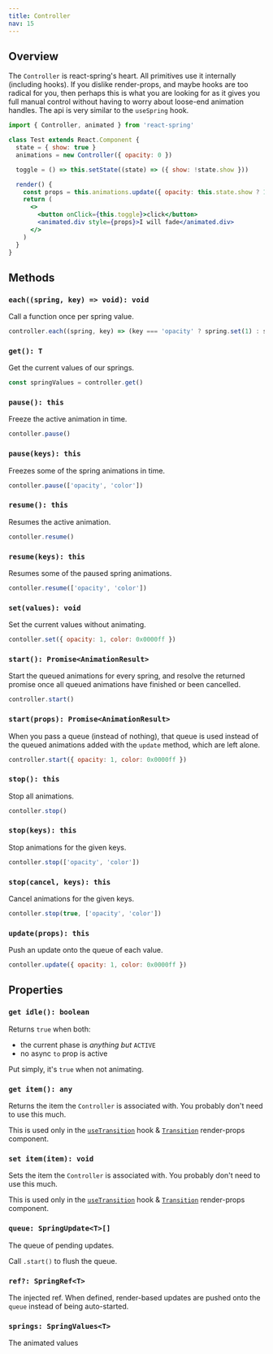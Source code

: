 ```yaml
---
title: Controller
nav: 15
---
```


## Overview

The `Controller` is react-spring's heart. All primitives use it internally (including hooks). If you dislike render-props, and maybe hooks are too radical for you, then perhaps this is what you are looking for as it gives you full manual control without having to worry about loose-end animation handles. The api is very similar to the `useSpring` hook.

```jsx
import { Controller, animated } from 'react-spring'

class Test extends React.Component {
  state = { show: true }
  animations = new Controller({ opacity: 0 })

  toggle = () => this.setState((state) => ({ show: !state.show }))

  render() {
    const props = this.animations.update({ opacity: this.state.show ? 1 : 0 })
    return (
      <>
        <button onClick={this.toggle}>click</button>
        <animated.div style={props}>I will fade</animated.div>
      </>
    )
  }
}
```

## Methods

### `each((spring, key) => void): void`

Call a function once per spring value.

```js
controller.each((spring, key) => (key === 'opacity' ? spring.set(1) : spring.set(0)))
```

### `get(): T`

Get the current values of our springs.

```js
const springValues = controller.get()
```

### `pause(): this`

Freeze the active animation in time.

```js
contoller.pause()
```

### `pause(keys): this`

Freezes some of the spring animations in time.

```js
contoller.pause(['opacity', 'color'])
```

### `resume(): this`

Resumes the active animation.

```js
contoller.resume()
```

### `resume(keys): this`

Resumes some of the paused spring animations.

```js
contoller.resume(['opacity', 'color'])
```

### `set(values): void`

Set the current values without animating.

```js
contoller.set({ opacity: 1, color: 0x0000ff })
```

### `start(): Promise<AnimationResult>`

Start the queued animations for every spring, and resolve the returned promise once all queued animations have finished or been cancelled.

```js
controller.start()
```

### `start(props): Promise<AnimationResult>`

When you pass a queue (instead of nothing), that queue is used instead of the queued animations added with the `update` method, which are left alone.

```js
controller.start({ opacity: 1, color: 0x0000ff })
```

### `stop(): this`

Stop all animations.

```js
contoller.stop()
```

### `stop(keys): this`

Stop animations for the given keys.

```js
contoller.stop(['opacity', 'color'])
```

### `stop(cancel, keys): this`

Cancel animations for the given keys.

```js
contoller.stop(true, ['opacity', 'color'])
```

### `update(props): this`

Push an update onto the queue of each value.

```js
contoller.update({ opacity: 1, color: 0x0000ff })
```

## Properties

### `get idle(): boolean`

Returns `true` when both:

- the current phase is _anything but_ `ACTIVE`
- no async `to` prop is active

Put simply, it's `true` when not animating.

### `get item(): any`

Returns the item the `Controller` is associated with. You probably don't need to use this much.

This is used only in the [`useTransition`](/hooks/use-transition) hook & [`Transition`](/components/transition) render-props component.

### `set item(item): void`

Sets the item the `Controller` is associated with. You probably don't need to use this much.

This is used only in the [`useTransition`](/hooks/use-transition) hook & [`Transition`](/components/transition) render-props component.

### `queue: SpringUpdate<T>[]`

The queue of pending updates.

Call `.start()` to flush the queue.

### `ref?: SpringRef<T>`

The injected ref. When defined, render-based updates are pushed onto the `queue` instead of being auto-started.

### `springs: SpringValues<T>`

The animated values
